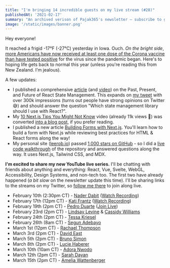 ```yaml
---
title: "I'm bringing 14 incredible guests on my live stream (#28)"
publishedAt: '2021-02-17'
summary: "An archived verison of Pajak365's newsletter – subscribe to get early access."
image: '/static/images/banner.png'
---
```


Hey everyone!

It reached a frigid -17°F (-27°C) yesterday in Iowa. Ouch. _On the bright side_, [more Americans have now received at least one dose of the Corona vaccine than have tested positive](https://www.bloomberg.com/graphics/covid-vaccine-tracker-global-distribution/) for the virus since the pandemic began. Here's to hoping life gets back to normal this year (unless you're reading this from New Zealand. I'm jealous).

A few updates:

- I published a comprehensive [article](https://leerob.io/blog/react-state-management) (and [video](https://www.youtube.com/watch?v=u_o09PD_qAs)) on the Past, Present, and Future of React State Management. This expands on [my tweet](https://twitter.com/leeerob/status/1353523847937536000) with over 300k impressions (turns out people have strong opinions on Twitter 😅) and should answer the question "Which state management library should I use with React?".
- My [10 Next.js Tips You Might Not Know](https://www.youtube.com/watch?v=R59e1Vl5lO8) video (already 11k views 🤯) was converted [into a blog post](https://vercel.com/blog/10-next-js-tips-you-might-not-know), if you prefer reading.
- I published a new article [Building Forms with Next.js](https://nextjs.org/blog/forms). You'll learn how to build a form with Next.js while reviewing best practices for HTML & React forms along the way!
- My personal site ([leerob.io](https://leerob.io/)) passed [1,000 stars on GitHub](https://github.com/leerob/leerob.io) - so I did a [live code walkthrough](https://www.youtube.com/watch?v=xXQsF0q8KUg) of the repository and answered questions along the way. It uses Next.js, Tailwind CSS, and MDX.

**I'm excited to share my new YouTube live series.** I'll be chatting with friends about anything and everything: React, Vue, Svelte, WebGL, Accessibility, Design Systems, and non-tech too. The first two have already happened (_a bit slow_ on the newsletter update this time). I'll be sharing links to the streams on my Twitter, so [follow me there](https://twitter.com/leeerob) to join along live.

- February 10th (2:30pm CT) - [Nader Dabit](https://twitter.com/dabit3) ([Watch Recording](https://www.youtube.com/watch?v=OeSQJbZK3UM))
- February 17th (12pm CT) - [Kati Frantz](https://twitter.com/bahdcoder) ([Watch Recording](https://www.youtube.com/watch?v=OCuE8qcwIjU))
- February 19th (2pm CT) - [Pedro Duarte](https://twitter.com/peduarte) ([Join Live](https://www.youtube.com/watch?v=Gw28VgyKGkw))
- February 23rd (2pm CT) - [Lindsay Levine](https://twitter.com/levlinds) & [Cassidy Williams](https://twitter.com/cassidoo)
- February 24th (2pm CT) - [Tessa Kriesel](https://twitter.com/tessak22)
- February 26th (8am CT) - [Segun Adebayo](https://twitter.com/thesegunadebayo)
- March 1st (12pm CT) - [Rachael Thompson](https://twitter.com/rayeEThompson)
- March 3rd (2pm CT) - [David East](https://twitter.com/_davideast)
- March 5th (2pm CT) - [Bruno Simon](https://twitter.com/bruno_simon)
- March 8th (2pm CT) - [Lucie Haberer](https://twitter.com/li_hbr)
- March 10th (10am CT) - [Adora Nwodo](https://twitter.com/AdoraNwodo)
- March 12th (2pm CT) - [Sarah Dayan](https://twitter.com/frontstuff_io)
- March 15th (2pm CT) - [Amelia Wattenberger](https://twitter.com/Wattenberger)
